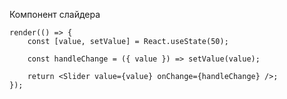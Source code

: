 Компонент слайдера

```tsx live
render(() => {
    const [value, setValue] = React.useState(50);

    const handleChange = ({ value }) => setValue(value);

    return <Slider value={value} onChange={handleChange} />;
});
```
